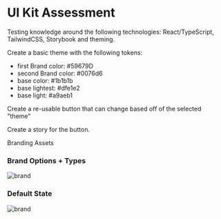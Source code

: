 
<Meta title="ReadMe/Introduction" />

<style>{`
  .subheading {
    --mediumdark: '#999999';
    font-weight: 900;
    font-size: 13px;
    color: #999;
    letter-spacing: 6px;
    line-height: 24px;
    text-transform: uppercase;
    margin-bottom: 12px;
    margin-top: 40px;
  }
  
  .eyebrow {
    --mediumdark: '#999999';
    font-weight: 900;
    font-size: 11px;
    color: #999;
    letter-spacing: 1px;
    line-height: 24px;
    margin-bottom: 12px;
    margin-top: 40px;
  }

  .box {
    height: 15px;
    width: 15px;
    display: inline-block;
    border-radius: 2px;
    margin-left:  10px;
  }

  .brand-one {
    background-color:  #59679D;
  }
  
  .brand-two {
    background-color:  #0076d6;
  }

  .base-color {
    background-color:  #1b1b1b;
  }
  .base-light {
    background-color:  #a9aeb1;
  }
  .base-lightest {
    background-color:  #dfe1e2;
  }

  .branding-container {
    justify-content: flex-start;
    align-items: flex-start;
    display:  flex;
    gap: 16px;
  }
`}</style>

# UI Kit Assessment

Testing knowledge around the following technologies: React/TypeScript, TailwindCSS, Storybook and theming.

Create a basic theme with the following tokens:

- first Brand color: #59679D <span className="box brand-one"></span>
- second Brand color: #0076d6 <span className="box brand-two"></span>
- base color: #1b1b1b <span className="box base-color"></span>
- base lightest: #dfe1e2 <span className="box base-lightest"></span>
- base light: #a9aeb1 <span className="box base-light"></span>

Create a re-usable button that can change based off of the selected "theme"

Create a story for the button.

<div className="subheading">Branding Assets</div>

<div className="branding-container">
  <div>
    <h3 className="eyebrow">Brand Options + Types</h3>
    <img src={Branding} alt="brand" />
  </div>
  <div>
    <h3 className="eyebrow">Default State</h3>
    <img src={BaseButton} alt="brand" />
  </div>
</div>
